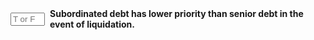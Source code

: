 ::: {.question-block}

<form onsubmit="event.preventDefault(); checkAnswerBox('module6_tf_q25','T')" style="display: flex; align-items: center; gap: 8px;">
<input type="text" id="module6_tf_q25" name="module6_tf_q25" maxlength="1" placeholder="T or F" style="width: 55px;" data-correct-answer="T" /> 
<label for="module6_tf_q25"><strong>Subordinated debt has lower priority than senior debt in the event of liquidation.</strong></label>
</form>

<div id="feedback-module6_tf_q25" class="feedback" data-status="" style="display:none;">
This is TRUE. In bankruptcy, subordinated debt holders are paid after senior debt holders.
</div>

:::
